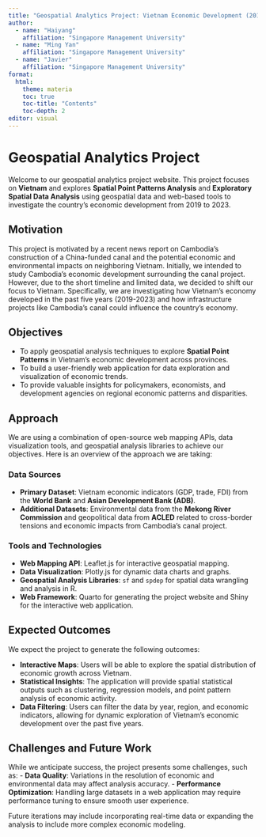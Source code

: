 ```yaml
---
title: "Geospatial Analytics Project: Vietnam Economic Development (2019-2023)"
author: 
  - name: "Haiyang"
    affiliation: "Singapore Management University"
  - name: "Ming Yan"
    affiliation: "Singapore Management University"
  - name: "Javier"
    affiliation: "Singapore Management University"
format:
  html:
    theme: materia
    toc: true
    toc-title: "Contents"
    toc-depth: 2
editor: visual
---
```


# Geospatial Analytics Project

Welcome to our geospatial analytics project website. This project focuses on **Vietnam** and explores **Spatial Point Patterns Analysis** and **Exploratory Spatial Data Analysis** using geospatial data and web-based tools to investigate the country's economic development from 2019 to 2023.

## Motivation

This project is motivated by a recent news report on Cambodia's construction of a China-funded canal and the potential economic and environmental impacts on neighboring Vietnam. Initially, we intended to study Cambodia's economic development surrounding the canal project. However, due to the short timeline and limited data, we decided to shift our focus to Vietnam. Specifically, we are investigating how Vietnam's economy developed in the past five years (2019-2023) and how infrastructure projects like Cambodia's canal could influence the country's economy.

## Objectives

-   To apply geospatial analysis techniques to explore **Spatial Point Patterns** in Vietnam's economic development across provinces.
-   To build a user-friendly web application for data exploration and visualization of economic trends.
-   To provide valuable insights for policymakers, economists, and development agencies on regional economic patterns and disparities.

## Approach

We are using a combination of open-source web mapping APIs, data visualization tools, and geospatial analysis libraries to achieve our objectives. Here is an overview of the approach we are taking:

### Data Sources

-   **Primary Dataset**: Vietnam economic indicators (GDP, trade, FDI) from the **World Bank** and **Asian Development Bank (ADB)**.
-   **Additional Datasets**: Environmental data from the **Mekong River Commission** and geopolitical data from **ACLED** related to cross-border tensions and economic impacts from Cambodia's canal project.

### Tools and Technologies

-   **Web Mapping API**: Leaflet.js for interactive geospatial mapping.
-   **Data Visualization**: Plotly.js for dynamic data charts and graphs.
-   **Geospatial Analysis Libraries**: `sf` and `spdep` for spatial data wrangling and analysis in R.
-   **Web Framework**: Quarto for generating the project website and Shiny for the interactive web application.

## Expected Outcomes

We expect the project to generate the following outcomes:

-   **Interactive Maps**: Users will be able to explore the spatial distribution of economic growth across Vietnam.
-   **Statistical Insights**: The application will provide spatial statistical outputs such as clustering, regression models, and point pattern analysis of economic activity.
-   **Data Filtering**: Users can filter the data by year, region, and economic indicators, allowing for dynamic exploration of Vietnam's economic development over the past five years.

## Challenges and Future Work

While we anticipate success, the project presents some challenges, such as: - **Data Quality**: Variations in the resolution of economic and environmental data may affect analysis accuracy. - **Performance Optimization**: Handling large datasets in a web application may require performance tuning to ensure smooth user experience.

Future iterations may include incorporating real-time data or expanding the analysis to include more complex economic modeling.
